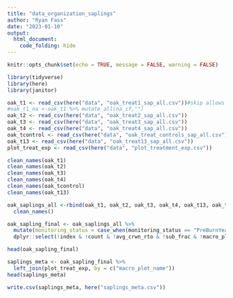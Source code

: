 ```yaml
---
title: "data_organization_saplings"
author: "Ryan Fass"
date: "2023-01-10"
output: 
  html_document:
    code_folding: hide
---
```


```r
knitr::opts_chunk$set(echo = TRUE, message = FALSE, warning = FALSE)
```

```r
library(tidyverse)
library(here)
library(janitor)
```

```r
oak_t1 <- read_csv(here("data", "oak_treat1_sap_all.csv"))#skip allows you to skip the row that may cause you an issue in not reading in the data correctly.
#oak_t1_na <-oak_t1 %>% mutate_all(na_if,"") 
oak_t2 <- read_csv(here("data", "oak_treat2_sap_all.csv"))
oak_t3 <- read_csv(here("data", "oak_treat3_sap_all.csv"))
oak_t4 <- read_csv(here("data", "oak_treat4_sap_all.csv"))
oak_tcontrol <- read_csv(here("data", "oak_treat_controls_sap_all.csv"))
oak_t13 <- read_csv(here("data", "oak_treat13_sap_all.csv"))
plot_treat_exp <- read_csv(here("data", "plot_treatment_exp.csv"))

clean_names(oak_t1)
clean_names(oak_t2)
clean_names(oak_t3)
clean_names(oak_t4)
clean_names(oak_tcontrol)
clean_names(oak_t13)
```

```r
oak_saplings_all <-rbind(oak_t1, oak_t2, oak_t3, oak_t4, oak_t13, oak_tcontrol) %>% 
  clean_names() 

oak_sapling_final <- oak_saplings_all %>%
  mutate(monitoring_status = case_when(monitoring_status == "PreBurnYear1"~"PreBurn", TRUE ~ monitoring_status)) %>%
  dplyr::select(!index & !count & !avg_crwn_rto & !sub_frac & !macro_plot_size & !field_team & !entry_team & !visited)

head(oak_sapling_final)


```

```r
saplings_meta <- oak_sapling_final %>%
  left_join(plot_treat_exp, by = c("macro_plot_name"))
head(saplings_meta)
```
```r
write.csv(saplings_meta, here("saplings_meta.csv"))
```

